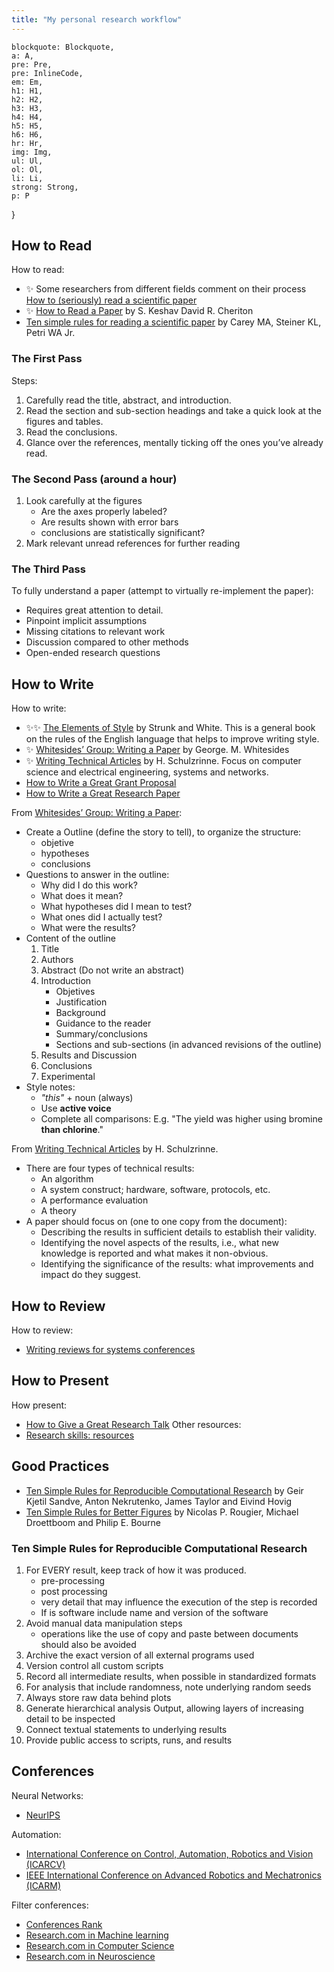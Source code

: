 ```yaml
---
title: "My personal research workflow"
---
```


    blockquote: Blockquote,
    a: A,
    pre: Pre,
    pre: InlineCode,
    em: Em,
    h1: H1,
    h2: H2,
    h3: H3,
    h4: H4,
    h5: H5,
    h6: H6,
    hr: Hr,
    img: Img,
    ul: Ul,
    ol: Ol,
    li: Li,
    strong: Strong,
    p: P
}



## How to Read

How to read:
- ✨ Some researchers from different fields comment on their process [How to (seriously) read a scientific paper](https://www.science.org/content/article/how-seriously-read-scientific-paper)
- ✨ [How to Read a Paper](https://dl.acm.org/doi/10.1145/1273445.1273458) by S. Keshav David R. Cheriton
- [Ten simple rules for reading a scientific paper](https://www.ncbi.nlm.nih.gov/pmc/articles/PMC7392212/) by Carey MA, Steiner KL, Petri WA Jr.

### The First Pass

Steps:
1. Carefully read the title, abstract, and introduction.
2. Read the section and sub-section headings and take a quick look at the figures and tables.
3. Read the conclusions.
4. Glance over the references, mentally ticking off the ones you’ve already read.

### The Second Pass (around a hour)

1. Look carefully at the figures
    - Are the axes properly labeled?
    - Are results shown with error bars
    - conclusions are statistically significant?
2. Mark relevant unread references for further reading

### The Third Pass

To fully understand a paper (attempt to virtually re-implement the paper):
- Requires great attention to detail.
- Pinpoint implicit assumptions
- Missing citations to relevant work
- Discussion compared to other methods
- Open-ended research questions

## How to Write

How to write:
- ✨✨ [The Elements of Style](https://en.wikipedia.org/wiki/The_Elements_of_Style) by Strunk and White. This is a general book on the rules of the English language that helps to improve writing style.
- ✨ [Whitesides’ Group: Writing a Paper](https://intra.ece.ucr.edu/~rlake/Whitesides_writing_res_paper.pdf) by George. M. Whitesides
- ✨ [Writing Technical Articles](https://researchswinger.org/others/writing-schulz.pdf) by H. Schulzrinne. Focus on computer science and electrical engineering, systems and networks.
- [How to Write a Great Grant Proposal](https://simon.peytonjones.org/great-grant-proposal/)
- [How to Write a Great Research Paper](https://simon.peytonjones.org/great-research-paper/)

From [Whitesides’ Group: Writing a Paper](https://intra.ece.ucr.edu/~rlake/Whitesides_writing_res_paper.pdf):
- Create a Outline (define the story to tell), to organize the structure:
    - objetive
    - hypotheses
    - conclusions
- Questions to answer in the outline:
    - Why did I do this work?
    - What does it mean?
    - What hypotheses did I mean to test?
    - What ones did I actually test?
    - What were the results?
- Content of the outline
    1. Title
    2. Authors
    3. Abstract (Do not write an abstract)
    4. Introduction
        - Objetives
        - Justification
        - Background
        - Guidance to the reader
        - Summary/conclusions
        - Sections and sub-sections (in advanced revisions of the outline)
    5. Results and Discussion
    6. Conclusions
    7. Experimental
- Style notes:
    - *"this"* + noun (always)
    - Use **active voice**
    - Complete all comparisons: E.g. "The yield was higher using bromine **than chlorine**."


From [Writing Technical Articles](https://researchswinger.org/others/writing-schulz.pdf) by H. Schulzrinne.
- There are four types of technical results:
    - An algorithm
    - A system construct; hardware, software, protocols, etc.
    - A performance evaluation
    - A theory
- A paper should focus on (one to one copy from the document):
    - Describing the results in sufficient details to establish their validity.
    - Identifying the novel aspects of the results, i.e., what new knowledge is reported and what makes it non-obvious.
    - Identifying the significance of the results: what improvements and impact do they suggest.

## How to Review

How to review:
- [Writing reviews for systems conferences](https://people.inf.ethz.ch/troscoe/pubs/review-writing.pdf)

## How to Present

How present:
- [How to Give a Great Research Talk](https://simon.peytonjones.org/great-research-talk/)
Other resources:
- [Research skills: resources](https://simon.peytonjones.org/research-skills/)

## Good Practices

- [Ten Simple Rules for Reproducible Computational Research](https://www.ncbi.nlm.nih.gov/pmc/articles/PMC3812051/) by Geir Kjetil Sandve, Anton Nekrutenko, James Taylor and Eivind Hovig
- [Ten Simple Rules for Better Figures](https://www.ncbi.nlm.nih.gov/pmc/articles/PMC4161295/) by Nicolas P. Rougier, Michael Droettboom and Philip E. Bourne

### Ten Simple Rules for Reproducible Computational Research

1. For EVERY result, keep track of how it was produced.
    - pre-processing
    - post processing
    - very detail that may influence the execution of the step is recorded
    - If is software include name and version of the software
2. Avoid manual data manipulation steps
    - operations like the use of copy and paste between documents should also be avoided
3. Archive the exact version of all external programs used
4. Version control all custom scripts
5. Record all intermediate results, when possible in standardized formats
6. For analysis that include randomness, note underlying random seeds
7. Always store raw data behind plots
8. Generate hierarchical analysis Output, allowing layers of increasing detail to be inspected
9. Connect textual statements to underlying results
10. Provide public access to scripts, runs, and results

## Conferences

Neural Networks:
- [NeurIPS](https://nips.cc/)

Automation:
- [International Conference on Control, Automation, Robotics and Vision (ICARCV)](https://www.ieee-ras.org/conferences-workshops/technically-co-sponsored/icarcv)
- [IEEE International Conference on Advanced Robotics and Mechatronics (ICARM)](http://www.ieee-arm.org/)

Filter conferences:
- [Conferences Rank](http://www.conferenceranks.com/#data)
- [Research.com in Machine learning](https://research.com/conference-rankings/computer-science/machine-learning)
- [Research.com in Computer Science](https://research.com/conference-rankings/computer-science)
- [Research.com in Neuroscience](https://research.com/conference-rankings/neuroscience)
